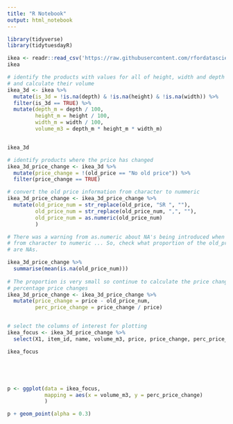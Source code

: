```yaml
---
title: "R Notebook"
output: html_notebook
---
```


```r
library(tidyverse)
library(tidytuesdayR)

ikea <- readr::read_csv('https://raw.githubusercontent.com/rfordatascience/tidytuesday/master/data/2020/2020-11-03/ikea.csv')
ikea
```
```r
# identify the products with values for all of height, width and depth
# and calculate their volume
ikea_3d <- ikea %>% 
  mutate(is_3d = !is.na(depth) & !is.na(height) & !is.na(width)) %>% 
  filter(is_3d == TRUE) %>% 
  mutate(depth_m = depth / 100, 
         height_m = height / 100,
         width_m = width / 100,
         volume_m3 = depth_m * height_m * width_m) 


ikea_3d

# identify products where the price has changed
ikea_3d_price_change <- ikea_3d %>% 
  mutate(price_change = !(old_price == "No old price")) %>% 
  filter(price_change == TRUE)

# convert the old price information from character to nummeric
ikea_3d_price_change <- ikea_3d_price_change %>% 
  mutate(old_price_num = str_replace(old_price, "SR ", ""),
         old_price_num = str_replace(old_price_num, ",", ""),
         old_price_num = as.numeric(old_price_num)
         )

# There was a warning from as.numeric about NA's being introduced when converting
# from character to numeric ... So, check what proportion of the old_price_num column
# are NAs.

ikea_3d_price_change %>% 
  summarise(mean(is.na(old_price_num)))
    
# The proportion is very small so continue to calculate the price changes and 
# percentage price changes
ikea_3d_price_change <- ikea_3d_price_change %>% 
  mutate(price_change = price - old_price_num,
         perc_price_change = price_change / price)


# select the columns of interest for plotting
ikea_focus <- ikea_3d_price_change %>% 
  select(X1, item_id, name, volume_m3, price, price_change, perc_price_change)

ikea_focus





p <- ggplot(data = ikea_focus,
            mapping = aes(x = volume_m3, y = perc_price_change)
            )

p + geom_point(alpha = 0.3)
```

